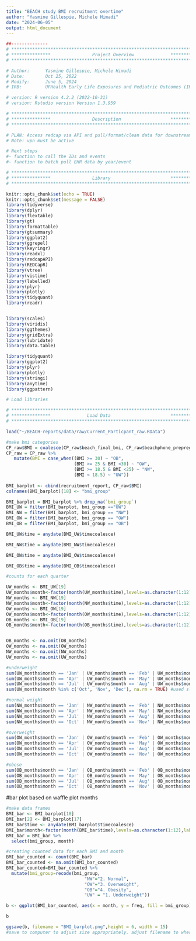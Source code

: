 ```yaml
---
title: "BEACH study BMI recruitment overtime"
author: "Yasmine Gillespie, Michele Himadi"
date: "2024-06-05"
output: html_document
---
```


```r
##-------------- 
# **************************************************************************** #
# ***************                Project Overview              *************** #
# **************************************************************************** #

# Author:      Yasmine Gillespie, Michele Himadi
# Date:        Oct 25, 2022 
# Modify:      June 5, 2024
# IRB:         UFHealth Early Life Exposures and Pediatric Outcomes (IRB201601899) 

# version: R version 4.2.2 (2022-10-31)
# version: Rstudio version Version 1.3.959 

# **************************************************************************** #
# ***************                Description                   *************** #
# **************************************************************************** #

# PLAN: Access redcap via API and pull/format/clean data for downstream analysis.
# Note: vpn must be active

# Next steps
#- function to call the IDs and events
#- function to batch pull EHR data by year/event 


```

```r

# **************************************************************************** #
# ***************                Library                       *************** #
# **************************************************************************** #

knitr::opts_chunk$set(echo = TRUE)
knitr::opts_chunk$set(message = FALSE)
library(tidyverse)
library(dplyr)
library(flextable)
library(gt)
library(formattable)
library(gtsummary)
library(ggplot2)
library(ggrepel)
library(keyringr)
library(readxl)
library(redcapAPI)
library(REDCapR)
library(vtree)
library(vistime)
library(labelled)
library(plyr)
library(plotly)
library(tidyquant)
library(readr)


library(scales)
library(viridis)
library(ggthemes)
library(gridExtra)
library(lubridate)
library(data.table)

library(tidyquant)
library(ggplot2)
library(plyr)
library(plotly)
library(stringi)
library(anytime)
library(ggpattern)

# Load libraries
```


```r

# **************************************************************************** #
# ***************              Load Data                       *************** #
# ****************************************************************************#

load("~/BEACH-reports/data/raw/Current_Particpant_raw.RData")

```

```r
#make bmi categories
CP_raw$BMI = coalesce(CP_raw$beach_final_bmi, CP_raw$beachphone_prepreg_bmi, CP_raw$prescreen_prepreg_bmi)
CP_raw = CP_raw %>%
   mutate(BMI = case_when((BMI >= 30) ~ "OB",
                          (BMI >= 25 & BMI <30) ~ "OW",
                          (BMI >= 18.5 & BMI <25) ~ "NW",
                          (BMI < 18.5) ~ "UW"))
 
BMI_barplot <- cbind(recruitment_report, CP_raw$BMI)
colnames(BMI_barplot)[18] <- "bmi_group"

BMI_barplot = BMI_barplot %>% drop_na(`bmi_group`)
BMI_UW = filter(BMI_barplot, bmi_group =="UW")
BMI_NW = filter(BMI_barplot, bmi_group == "NW")
BMI_OW = filter(BMI_barplot, bmi_group == "OW")
BMI_OB = filter(BMI_barplot, bmi_group == "OB")

BMI_UW$time = anydate(BMI_UW$timecoalesce)

BMI_NW$time = anydate(BMI_NW$timecoalesce)

BMI_OW$time = anydate(BMI_OW$timecoalesce)

BMI_OB$time = anydate(BMI_OB$timecoalesce)

```


```r
#counts for each quarter

UW_months <- BMI_UW[19]
UW_months$month<-factor(month(UW_months$time),levels=as.character(1:12),labels=c("Jan","Feb","Mar","Apr","May","Jun","Jul","Aug","Sep","Oct","Nov","Dec")) 
NW_months <- BMI_NW[19]
NW_months$month<-factor(month(NW_months$time),levels=as.character(1:12),labels=c("Jan","Feb","Mar","Apr","May","Jun","Jul","Aug","Sep","Oct","Nov","Dec")) 
OW_months <- BMI_OW[19]
OW_months$month<-factor(month(OW_months$time),levels=as.character(1:12),labels=c("Jan","Feb","Mar","Apr","May","Jun","Jul","Aug","Sep","Oct","Nov","Dec")) 
OB_months <- BMI_OB[19]
OB_months$month<-factor(month(OB_months$time),levels=as.character(1:12),labels=c("Jan","Feb","Mar","Apr","May","Jun","Jul","Aug","Sep","Oct","Nov","Dec")) 


OB_months <- na.omit(OB_months)
OW_months <- na.omit(OW_months)
NW_months <- na.omit(NW_months)
UW_months <- na.omit(UW_months)

#underweight
sum(UW_months$month == 'Jan' | UW_months$month == 'Feb' | UW_months$month == 'Mar')
sum(UW_months$month == 'Apr' | UW_months$month == 'May' | UW_months$month == 'Jun')
sum(UW_months$month == 'Jul' | UW_months$month == 'Aug' | UW_months$month == 'Sep')
sum(UW_months$month %in% c('Oct', 'Nov', 'Dec'), na.rm = TRUE) #used slightly different code as nothing for UW in December

#normal weight
sum(NW_months$month == 'Jan' | NW_months$month == 'Feb' | NW_months$month == 'Mar')
sum(NW_months$month == 'Apr' | NW_months$month == 'May' | NW_months$month == 'Jun')
sum(NW_months$month == 'Jul' | NW_months$month == 'Aug' | NW_months$month == 'Sep')
sum(NW_months$month == 'Oct' | NW_months$month == 'Nov' | NW_months$month == 'Dec')

#overweight
sum(OW_months$month == 'Jan' | OW_months$month == 'Feb' | OW_months$month == 'Mar')
sum(OW_months$month == 'Apr' | OW_months$month == 'May' | OW_months$month == 'Jun')
sum(OW_months$month == 'Jul' | OW_months$month == 'Aug' | OW_months$month == 'Sep')
sum(OW_months$month == 'Oct' | OW_months$month == 'Nov' | OW_months$month == 'Dec')

#obese
sum(OB_months$month == 'Jan' | OB_months$month == 'Feb' | OB_months$month == 'Mar')
sum(OB_months$month == 'Apr' | OB_months$month == 'May' | OB_months$month == 'Jun')
sum(OB_months$month == 'Jul' | OB_months$month == 'Aug' | OB_months$month == 'Sep')
sum(OB_months$month == 'Oct' | OB_months$month == 'Nov' | OB_months$month == 'Dec')

```


#bar plot based on waffle plot months

```r
#make data frames
BMI_bar <- BMI_barplot[18]
BMI_bar[2] <- BMI_barplot[17]
BMI_bar$time <- anydate(BMI_barplot$timecoalesce)
BMI_bar$month<-factor(month(BMI_bar$time),levels=as.character(1:12),labels=c("Jan","Feb","Mar","Apr","May","Jun","Jul","Aug","Sep","Oct","Nov","Dec"),ordered=TRUE) # finding the month
BMI_bar = BMI_bar %>%
  select(bmi_group, month)

#creating counted data for each BMI and month
BMI_bar_counted <- count(BMI_bar)
BMI_bar_counted <- na.omit(BMI_bar_counted)
BMI_bar_counted=BMI_bar_counted %>%
  mutate(bmi_group=recode(bmi_group,
                              "NW"="2. Normal",
                              "OW"="3. Overweight",
                              "OB"="4. Obesity",
                              "UW" = "1. Underweight"))

b <- ggplot(BMI_bar_counted, aes(x = month, y = freq, fill = bmi_group)) + geom_bar(stat = "identity", position = "dodge") + geom_text(aes(label = freq), vjust = -1, position = position_dodge(width = 0.9)) + theme_light() + xlab("Month") + ylab("Counts") + guides(fill = guide_legend(title = "Obesity Status")) + theme(legend.title = element_text(size = 12), legend.text= element_text(size=12), text = element_text(size = 14)) + theme(panel.grid.major = element_blank(), panel.grid.minor = element_blank())

b

ggsave(b, filename = "BMI_barplot.png",height = 6, width = 15)
#save to computer to adjust size appropriately. adjust filename to where you want it saved

```
